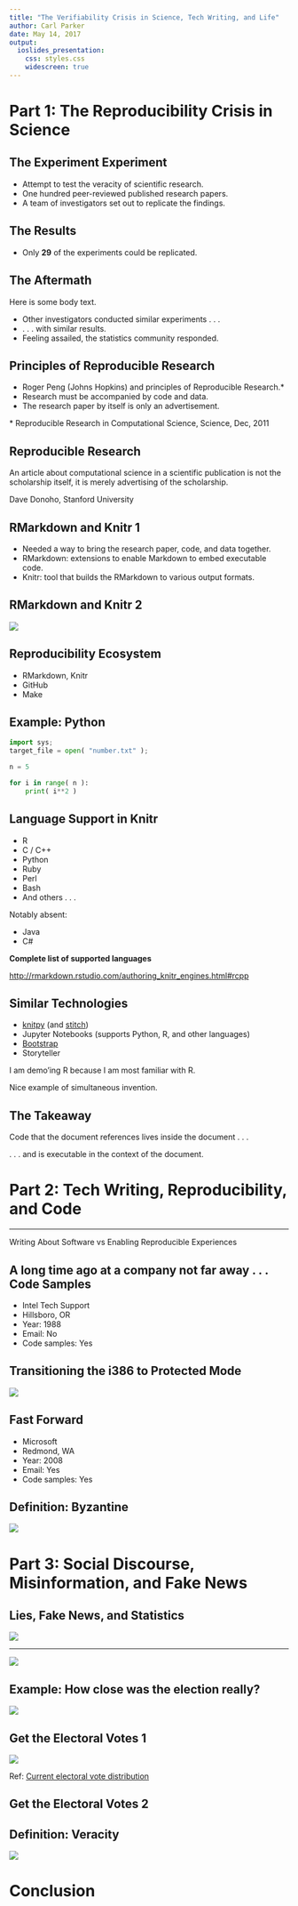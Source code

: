 ```yaml
---
title: "The Verifiability Crisis in Science, Tech Writing, and Life"
author: Carl Parker
date: May 14, 2017
output: 
  ioslides_presentation:
    css: styles.css
    widescreen: true
---
```


# Part 1: The Reproducibility Crisis in Science

## The Experiment Experiment

- Attempt to test the veracity of scientific research.
- One hundred peer-reviewed published research papers.
- A team of investigators set out to replicate the findings.


## The Results

- Only <b>29</b> of the experiments could be replicated.


## The Aftermath {.color-text}

Here is some body text.

- Other investigators conducted similar experiments . . .
- . . . with similar results. 
- Feeling assailed, the statistics community responded.


## Principles of Reproducible Research

- Roger Peng (Johns Hopkins) and principles of Reproducible Research.\*
- Research must be accompanied by code and data.
- The research paper by itself is only an advertisement.

\* Reproducible Research in Computational Science, Science, Dec, 2011


## Reproducible Research

An article about computational science in a scientific publication is
not the scholarship itself, it is merely advertising of the scholarship.

Dave Donoho, Stanford University
                                                                                   

## RMarkdown and Knitr 1

- Needed a way to bring the research paper, code, and data together.
- RMarkdown: extensions to enable Markdown to embed executable code.
- Knitr: tool that builds the RMarkdown to various output formats.


## RMarkdown and Knitr 2

![](images/knitr-process.png)


## Reproducibility Ecosystem

- RMarkdown, Knitr
- GitHub
- Make


## Example: Python {.codefont}

```python
import sys;
target_file = open( "number.txt" );

n = 5

for i in range( n ):
    print( i**2 )
```


## Language Support in Knitr

- R
- C / C++
- Python
- Ruby
- Perl
- Bash
- And others . . .

<div class="notes">

Notably absent: 

- Java 
- C#

</div>

**Complete list of supported languages**

<http://rmarkdown.rstudio.com/authoring_knitr_engines.html#rcpp>


## Similar Technologies

- [knitpy](https://github.com/janschulz/knitpy/blob/master/README.md) (and [stitch](https://github.com/pystitch/stitch/blob/master/README.rst))
- Jupyter Notebooks (supports Python, R, and other languages)
- [Bootstrap](http://getbootstrap.com/examples/navbar-static-top/#)
- Storyteller

<div class="notes">

I am demo'ing R because I am most familiar with R.

Nice example of simultaneous invention.

</div>



## The Takeaway

Code that the document references lives inside the document . . .

. . . and is executable in the context of the document.


# Part 2: Tech Writing, Reproducibility, and Code

---

<div class = "center" >
Writing About Software
vs
Enabling Reproducible Experiences
</div>


## A long time ago at a company not far away . . . Code Samples

- Intel Tech Support
- Hillsboro, OR
- Year: 1988
- Email: No
- Code samples: Yes


##  Transitioning the i386 to Protected Mode

![](images/i386.png)


## Fast Forward 

- Microsoft
- Redmond, WA
- Year: 2008
- Email: Yes
- Code samples: Yes


## Definition: Byzantine

![](images/byzantine-defn.png)


# Part 3: Social Discourse, Misinformation, and Fake News



## Lies, Fake News, and Statistics


![](images/kirk-59029681247aa891782881.gif)


---


<div class="centered">
![](images/2017-03-19-weaponized-lies-resized.png)
</div>

## Example: How close was the election really?

![](images/credible-hulk-YxhdDzN__400x400.png)


## Get the Electoral Votes 1

![](images/electoral-votes-wikipedia-20170509.png)

Ref: [Current electoral vote distribution](https://en.wikipedia.org/wiki/Electoral_College_(United_States)#Current_electoral_vote_distribution) 


## Get the Electoral Votes 2


## Definition: Veracity

![](images/20170331-veracity.png)


# Conclusion



